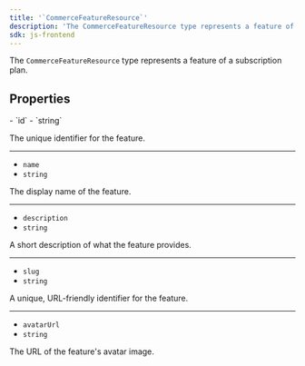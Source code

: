 ```yaml
---
title: '`CommerceFeatureResource`'
description: 'The CommerceFeatureResource type represents a feature of a subscription plan.'
sdk: js-frontend
---
```


<Include src="_partials/billing/api-experimental" />

The `CommerceFeatureResource` type represents a feature of a subscription plan.

## Properties

<Properties>
  - `id`
  - `string`

  The unique identifier for the feature.

  ---

  - `name`
  - `string`

  The display name of the feature.

  ---

  - `description`
  - `string`

  A short description of what the feature provides.

  ---

  - `slug`
  - `string`

  A unique, URL-friendly identifier for the feature.

  ---

  - `avatarUrl`
  - `string`

  The URL of the feature's avatar image.
</Properties>
